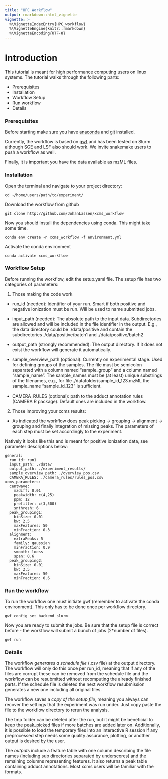 ---
title: "HPC Workflow"
output: rmarkdown::html_vignette
vignette: >
  %\VignetteIndexEntry{HPC_workflow}
  %\VignetteEngine{knitr::rmarkdown}
  %\VignetteEncoding{UTF-8}
---

# Introduction

This tutorial is meant for high performance computing users on linux systems. The tutorial walks through the following parts:

-   Prerequisites
-   Installation
-   Workflow Setup
-   Run workflow
-   Details

### Prerequisites

Before starting make sure you have [anaconda](https://conda.io/projects/conda/en/latest/user-guide/install/index.html) and [git](https://git-scm.com/book/en/v2/Getting-Started-Installing-Git) installed.

Currently, the workflow is based on [gwf](https://gwf.app/) and has been tested on Slurm although SGE and LSF also should work. We invite snakemake users to push a workflow as well.

Finally, it is important you have the data available as mzML files.

### Installation

Open the terminal and navigate to your project directory:

```         
cd ~/home/users/path/to/experiment/
```

Download the workflow from github

```         
git clone http://github.com/JohanLassen/xcms_workflow
```

Now you should install the dependencies using conda. This might take some time.

```         
conda env create -n xcms_workflow -f environment.yml
```

Activate the conda environment

```         
conda activate xcms_workflow
```

### Workflow Setup

Before running the workflow, edit the setup.yaml file. The setup file has two categories of parameters:

(1) Those making the code work

-   run_id (needed): Identifier of your run. Smart if both positive and negative ionization must be run. Will be used to name submitted jobs.

-   input_path (needed): The absolute path to the input data. Subdirectories are allowed and will be included in the file identifier in the output. E.g., the data directory could be ./data/positive and contain the subdirectories ./data/positive/batch1 and ./data/positive/batch2

-   output_path (strongly recommended): The output directory. If it does not exist the workflow will generate it automatically. 

-   sample_overview_path (optional): Currently on experimental stage. Used for defining groups of the samples. The file must be semicolon separated with a column named "sample_group" and a column named "sample_name". The sample_names must be (at least) unique substrings of the filenames, e.g., for file ./datafolder/sample_id_123.mzML the sample_name "sample_id_123" is sufficient. 

-   CAMERA_RULES (optional): path to the adduct annotation rules (CAMERA R package). Default ones are included in the workflow.

(2) Those improving your xcms results:

-   As indicated the workflow does peak picking → grouping → alignment → grouping and finally integration of missing peaks. The parameters of each step must be set accordingly to the experiment.

Natively it looks like this and is meant for positive ionization data, see parameter descriptions below:

```         
general:
  run_id: run1
  input_path: ./data/
  output_path: ./experiment_results/
  sample_overview_path: ./overview_pos.csv
  CAMERA_RULES: ./camera_rules/rules_pos.csv
xcms_parameters:
  centwave:
    mzdiff: 0.01
    peakwidth: c(4,25)
    ppm: 12
    prefilter: c(3,500)
    snthresh: 6
  peak_grouping1:
    binSize: 0.01
    bw: 2.5
    maxFeatures: 50
    minFraction: 0.3
  alignment:
    extraPeaks: 5
    family: gaussian
    minFraction: 0.9
    smooth: loess
    span: 0.6
  peak_grouping2:
    binSize: 0.01
    bw: 2.5
    maxFeatures: 50
    minFraction: 0.6
```

### Run the workflow

To run the workflow one must initiate gwf (remember to activate the conda environment). This only has to be done once per workflow directory.

```         
gwf config set backend slurm
```

Now you are ready to submit the jobs. Be sure that the setup file is correct before - the workflow will submit a bunch of jobs (2\*number of files).

```         
gwf run
```

### Details

The workflow *generates a schedule file* (.csv file) at the output directory. The workflow will only do this once per run_id, meaning that if any of the files are corrupt these can be removed from the schedule file and the workflow can be resubmitted without recomputing the already finished parts. If the schedule file is deleted the next workflow resubmission generates a new one including all original files.

The workflow saves a *copy of the setup file*, meaning you always can recover the settings that the experiment was run under. Just copy paste the file to the workflow directory to rerun the analysis.

The tmp folder can be deleted after the run, but it might be beneficial to keep the peak_picked files if more batches are added later on. Additionally, it is possible to load the temporary files into an interactive R session if any preprocessed step needs some quality assurance, plotting, or another output is desired by the user.

The *outputs* include a feature table with one column describing the file names (including sub directories separated by underscores) and the remaining columns representing features. It also returns a peak table containing adduct annotations. Most xcms users will be familiar with the formats.

